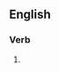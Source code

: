 ==English==

===Verb===
{{head|en|present participle}}

# {{present participle of|zhoosh|lang=en|nocat=1}}